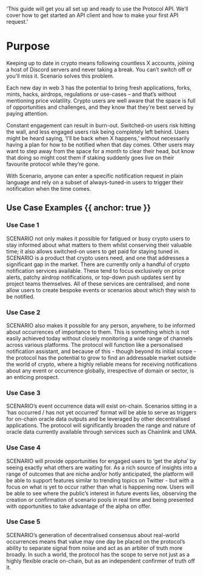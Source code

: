   'This guide will get you all set up and ready to use the Protocol API. We’ll cover how to get started an API client and how to make your first API request.'

# Purpose

Keeping up to date in crypto means following countless X accounts, joining a host of Discord servers and never taking a break. You can’t switch off or you'll miss it. Scenario solves this problem.

Each new day in web 3 has the potential to bring fresh applications, forks, mints, hacks, airdrops, regulations or use-cases – and that’s without mentioning price volatility. Crypto users are well aware that the space is full of opportunities and challenges, and they know that they’re best served by paying attention. 

Constant engagement can result in burn-out. Switched-on users risk hitting the wall, and less engaged users risk being completely left behind. Users might be heard saying, ‘I’ll be back when X happens,’ without necessarily having a plan for how to be notified when that day comes. Other users may want to step away from the space for a month to clear their head, but know that doing so might cost them if staking suddenly goes live on their favourite protocol while they’re gone.

With Scenario, anyone can enter a specific notification request in plain language and rely on a subset of always-tuned-in users to trigger their notification when the time comes.

## Use Case Examples {{ anchor: true }}

### Use Case 1

SCENARIO not only makes it possible for fatigued or busy crypto users to stay informed about what matters to them whilst conserving their valuable time; it also allows switched-on users to get paid for staying tuned in. SCENARIO is a product that crypto users need, and one that addresses a significant gap in the market. There are currently only a handful of crypto notification services available. These tend to focus exclusively on price alerts, patchy airdrop notifications, or top-down push updates sent by project teams themselves. All of these services are centralised, and none allow users to create bespoke events or scenarios about which they wish to be notified.

### Use Case 2

SCENARIO also makes it possible for any person, anywhere, to be informed about occurrences of importance to them. This is something which is not easily achieved today without closely monitoring a wide range of channels across various platforms. The protocol will function like a personalised notification assistant, and because of this - though beyond its initial scope - the protocol has the potential to grow to find an addressable market outside the world of crypto, where a highly reliable means for receiving notifications about any event or occurrence globally, irrespective of domain or sector, is an enticing prospect. 

### Use Case 3

SCENARIO’s event occurrence data will exist on-chain. Scenarios sitting in a ‘has occurred / has not yet occurred’ format will be able to serve as triggers for on-chain oracle data outputs and be leveraged by other decentralised applications. The protocol will significantly broaden the range and nature of oracle data currently available through services such as Chainlink and UMA.

### Use Case 4

SCENARIO will provide opportunities for engaged users to ‘get the alpha’ by seeing exactly what others are waiting for. As a rich source of insights into a range of outcomes that are niche and/or hotly anticipated, the platform will be able to support features similar to trending topics on Twitter - but with a focus on what is yet to occur rather than what is happening now. Users will be able to see where the public’s interest in future events lies, observing the creation or confirmation of scenario pools in real time and being presented with opportunities to take advantage of the alpha on offer.

### Use Case 5

SCENARIO’s generation of decentralised consensus about real-world occurrences means that value may one day be placed on the protocol’s ability to separate signal from noise and act as an arbiter of truth more broadly. In such a world, the protocol has the scope to serve not just as a highly flexible oracle on-chain, but as an independent confirmer of truth off it. 